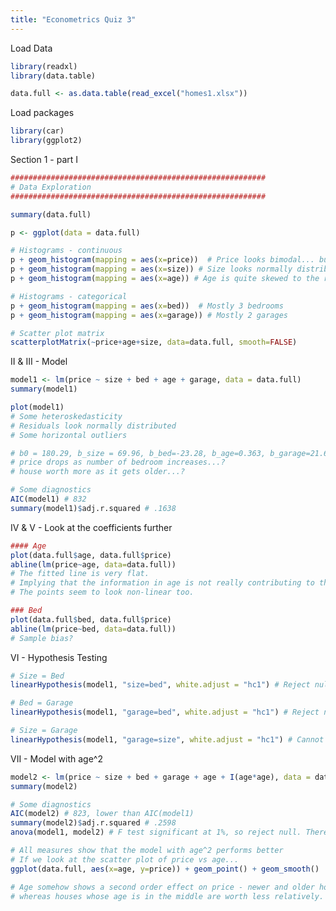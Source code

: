```yaml
---
title: "Econometrics Quiz 3"
---
```


Load Data
```r
library(readxl)
library(data.table)

data.full <- as.data.table(read_excel("homes1.xlsx"))
```

Load packages
```r
library(car)       
library(ggplot2)
```

Section 1 - part I
```r
#########################################################
# Data Exploration
#########################################################

summary(data.full)

p <- ggplot(data = data.full)

# Histograms - continuous
p + geom_histogram(mapping = aes(x=price))  # Price looks bimodal... but okay. Symmetric enough.
p + geom_histogram(mapping = aes(x=size)) # Size looks normally distributed with an outlier
p + geom_histogram(mapping = aes(x=age)) # Age is quite skewed to the right.

# Histograms - categorical
p + geom_histogram(mapping = aes(x=bed))  # Mostly 3 bedrooms
p + geom_histogram(mapping = aes(x=garage)) # Mostly 2 garages

# Scatter plot matrix
scatterplotMatrix(~price+age+size, data=data.full, smooth=FALSE)

```

II & III - Model
```r
model1 <- lm(price ~ size + bed + age + garage, data = data.full)
summary(model1)

plot(model1)
# Some heteroskedasticity
# Residuals look normally distributed
# Some horizontal outliers

# b0 = 180.29, b_size = 69.96, b_bed=-23.28, b_age=0.363, b_garage=21.64
# price drops as number of bedroom increases...?
# house worth more as it gets older...?

# Some diagnostics
AIC(model1) # 832
summary(model1)$adj.r.squared # .1638

```

IV & V - Look at the coefficients further
```r
#### Age
plot(data.full$age, data.full$price)
abline(lm(price~age, data=data.full))
# The fitted line is very flat.
# Implying that the information in age is not really contributing to the variation of price.
# The points seem to look non-linear too.

### Bed
plot(data.full$bed, data.full$price)
abline(lm(price~bed, data=data.full))
# Sample bias?

```

VI - Hypothesis Testing
```r

# Size = Bed
linearHypothesis(model1, "size=bed", white.adjust = "hc1") # Reject null at 5%, so size not equal bed

# Bed = Garage
linearHypothesis(model1, "garage=bed", white.adjust = "hc1") # Reject null at 0.1%, so garage not equal bed

# Size = Garage
linearHypothesis(model1, "garage=size", white.adjust = "hc1") # Cannot reject null.
```

VII - Model with age^2
```r
model2 <- lm(price ~ size + bed + garage + age + I(age*age), data = data.full)
summary(model2)

# Some diagnostics
AIC(model2) # 823, lower than AIC(model1)
summary(model2)$adj.r.squared # .2598
anova(model1, model2) # F test significant at 1%, so reject null. Therefore, age^2 is significant.

# All measures show that the model with age^2 performs better
# If we look at the scatter plot of price vs age...
ggplot(data.full, aes(x=age, y=price)) + geom_point() + geom_smooth()

# Age somehow shows a second order effect on price - newer and older houses tend to be worth more; 
# whereas houses whose age is in the middle are worth less relatively.

```

